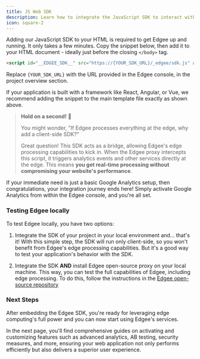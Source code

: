 ```yaml
---
title: JS Web SDK
description: Learn how to integrate the JavaScript SDK to interact with your Edgee services.
icon: square-2
---
```


Adding our JavaScript SDK to your HTML is required to get Edgee up and running. It only takes a few minutes. 
Copy the snippet below, then add it to your HTML document - ideally just before the closing `</body>` tag.

```html
<script id="__EDGEE_SDK__" src="https://{YOUR_SDK_URL}/_edgee/sdk.js" async></script>
```

Replace `{YOUR_SDK_URL}` with the URL provided in the Edgee console, in the project overview section.

If your application is built with a framework like React, Angular, or Vue, we recommend adding the 
snippet to the main template file exactly as shown above.

> **Hold on a second!** 🫤  
> 
> You might wonder, "If Edgee processes everything at the edge, why add a client-side SDK?" 
>
> Great question! This SDK acts as a bridge, allowing Edgee's edge processing capabilities to kick in. 
> When the Edgee proxy intercepts this script, it triggers analytics events and other services directly at the edge. 
> This means **you get real-time processing without compromising your website's performance**.


<Tip>If your immediate need is just a basic Google Analytics setup, then congratulations, your integration journey ends here! 
  Simply activate Google Analytics from within the Edgee console, and you're all set.</Tip>

### Testing Edgee locally

To test Edgee locally, you have two options:

1. Integrate the SDK of your project in your local environment and... that's it! With this simple step, the SDK will run only client-side, 
   so you won't benefit from Edgee's edge processing capabilities. But it's a good way to test your application's behavior with the SDK.

2. Integrate the SDK **AND** install Edgee open-source proxy on your local machine. This way, you can test the full capabilities of Edgee, including edge processing. 
   To do this, follow the instructions in the [Edgee open-source repository](/open-source/overview)


### Next Steps

After embedding the Edgee SDK, you're ready for leveraging edge computing's full power
and you can now start using Edgee's services. 
 
In the next page, you'll find comprehensive guides on activating and customizing features such as advanced analytics, AB testing, 
security measures, and more, ensuring your web application not only performs efficiently but also delivers a superior user experience.
